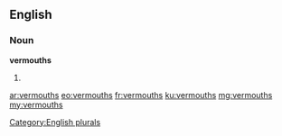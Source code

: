 ==English==

===Noun===
'''vermouths'''

# {{plural of|[[vermouth]]}}

[[Category:English plurals]]

[[ar:vermouths]]
[[eo:vermouths]]
[[fr:vermouths]]
[[ku:vermouths]]
[[mg:vermouths]]
[[my:vermouths]]